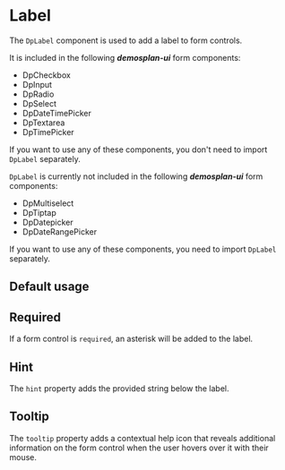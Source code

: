 
<Meta of={DpLabelStories} />

# Label

The `DpLabel` component is used to add a label to form controls.

<Canvas of={DpLabelStories.Default} />
<Controls />

It is included in the following <strong><i>demosplan-ui</i></strong> form components:

- DpCheckbox
- DpInput
- DpRadio
- DpSelect
- DpDateTimePicker
- DpTextarea
- DpTimePicker

If you want to use any of these components, you don't need to import `DpLabel` separately.

`DpLabel` is currently not included in the following <strong><i>demosplan-ui</i></strong> form components:

- DpMultiselect
- DpTiptap
- DpDatepicker
- DpDateRangePicker

If you want to use any of these components, you need to import `DpLabel` separately.

## Default usage

<Canvas>
  <Story
    name="Default usage"
    args={{
      for: 'formControlId',
      text: 'First name',
      width: 'u-1-of-2'
    }}
  />
</Canvas>

## Required

If a form control is `required`, an asterisk will be added to the label.

<Canvas>
  <Story
    name="Required"
    args={{
      for: 'formControlId',
      required: true,
      text: 'E-mail address',
      width: 'u-1-of-2'
    }}
  />
</Canvas>

## Hint

The `hint` property adds the provided string below the label.

<Canvas>
  <Story
    name="Hint"
    args={{
      for: 'formControlId',
      hint: 'This is a hint that explains what to enter in the corresponding form control',
      text: 'Contact person',
      width: 'u-1-of-2'
    }}
  />
</Canvas>

## Tooltip

The `tooltip` property adds a contextual help icon that reveals additional information on the form control when the user
hovers over it with their mouse.

<Canvas>
  <Story
    name="Tooltip"
    args={{
      for: 'formControlId',
      tooltip: 'This is a text adding some more information on the form control',
      text: 'Authorized users',
      width: 'u-1-of-2'
    }}
  />
</Canvas>

